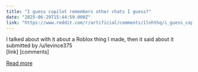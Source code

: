 ```yaml
---
title: "I guess copilot remembers other chats I guess?"
date: "2025-06-29T15:44:59.000Z"
link: "https://www.reddit.com/r/artificial/comments/1lnhthq/i_guess_copilot_remembers_other_chats_i_guess/"
---
```


I talked about with it about a Roblox thing I made, then it said about it
    submitted by    /u/levince375  
 [link]   [comments]

[Read more](https://www.reddit.com/r/artificial/comments/1lnhthq/i_guess_copilot_remembers_other_chats_i_guess/)
